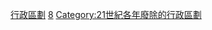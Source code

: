 {{Cat topic in year| topic=廢除的行政區劃|year=2008}}
[[Category:2008年廢除|行政區劃]]
[[Category:2000年代廢除的行政區劃|8]]
[[Category:21世紀各年廢除的行政區劃|Category:21世紀各年廢除的行政區劃]]
